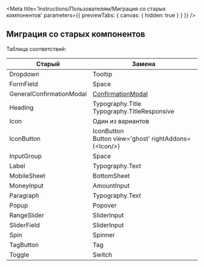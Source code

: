 
<Meta
    title='Instructions/Пользователям/Миграция со старых компонентов'
    parameters={{ previewTabs: { canvas: { hidden: true } } }}
/>

## Миграция со старых компонентов

Таблица соответствий:

| Старый                   | Замена                                                                                       |
| ------------------------ | -------------------------------------------------------------------------------------------- |
| Dropdown                 | Tooltip                                                                                      |
| FormField                | Space                                                                                        |
| GeneralConfirmationModal | [ConfirmationModal](https://digital.alfabank.ru/demo/arui-private/#!/Core/ConfirmationModal) |
| Heading                  | Typography.Title<br/>Typography.TitleResponsive                                              |
| Icon                     | Один из вариантов                                                                            |
| IconButton               | IconButton<br/>Button view='ghost' rightAddons={&lt;Icon/&gt;}                               |
| InputGroup               | Space                                                                                        |
| Label                    | Typography.Text                                                                              |
| MobileSheet              | BottomSheet                                                                                  |
| MoneyInput               | AmountInput                                                                                  |
| Paragraph                | Typography.Text                                                                              |
| Popup                    | Popover                                                                                      |
| RangeSlider              | SliderInput                                                                                  |
| SliderField              | SliderInput                                                                                  |
| Spin                     | Spinner                                                                                      |
| TagButton                | Tag                                                                                          |
| Toggle                   | Switch                                                                                       |

<!-- | Sidebar | SidePanel | -->

<MigrationsReadme />
